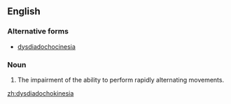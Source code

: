 ==English==

===Alternative forms===
* [[dysdiadochocinesia]]

===Noun===
{{en-noun}}

# The impairment of the ability to perform rapidly alternating movements.

[[zh:dysdiadochokinesia]]